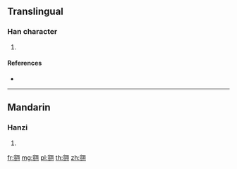 {{character info/new}}
==Translingual==

===Han character===
{{Han char|rn=124|rad=羽|as=09|sn=15|four=|canj=JMSMM,JMSYY}}

# {{defn|Han|sort=羽09}}

====References====
* {{Han ref|kx=0958.130|dkj=28754|dj=1404.150|hdz=53353.010|uh=7FE7|ud=32743}}

----

==Mandarin==

===Hanzi===
{{cmn-hanzi|pin=[[xuān]] ([[xuan1]])|wg=hsüan<sup>1</sup>}}

# {{defn|lang=cmn|sort=羽09}}

[[fr:翧]]
[[mg:翧]]
[[pl:翧]]
[[th:翧]]
[[zh:翧]]